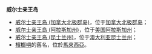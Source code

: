 '''威尔士亲王岛'''

* [[威尔士亲王岛_(加拿大北极群岛)|威尔士亲王岛 (加拿大北极群岛)]]，位于[[加拿大|加拿大]][[北极群岛|北极群岛]]；
* [[威尔士亲王岛_(阿拉斯加州)|威尔士亲王岛 (阿拉斯加州)]]，位于[[美国|美国]][[阿拉斯加州|阿拉斯加州]]；
* [[威尔士亲王岛_(昆士兰州)|威尔士亲王岛 (昆士兰州)]]，位于[[澳大利亚|澳大利亚]][[昆士兰州|昆士兰州]]；
* [[檳榔嶼|檳榔嶼]]的舊名，位於[[馬來西亞|馬來西亞]]。
{{disambig|Cat=六字地名消歧义}}